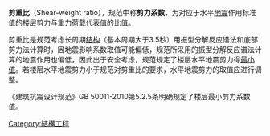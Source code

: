 {{Expert|time=2011-12-15}}
{{Unreferenced |time=2011-08-26T13:32:21+00:00 }}
'''剪重比'''（Shear-weight ratio），规范中称'''剪力系数'''，为对应于水平[[地震|地震]]作用标准值的楼层剪力与[[重力|重力]]荷载代表值的[[比值|比值]]。

剪重比是规范考虑长周期[[结构|结构]]（基本周期大于3.5秒）用振型分解反应谱法和底部剪力法计算时，因地震影响系数取值可能偏低，规范所采用的振型分解反应谱法计算的地震作用也偏低，因此出于安全考虑，规范规定了楼层水平地震剪力得[[最小值|最小值]]。若楼层水平地震剪力小于规范对剪重比的要求，水平地震剪力的取值应进行调整。

《建筑抗震设计规范》GB 50011-2010第5.2.5条明确规定了楼层最小剪力系数值。

[[Category:結構工程|Category:結構工程]]